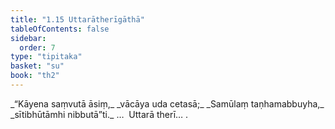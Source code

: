 ```yaml
---
title: "1.15 Uttarātherīgāthā"
tableOfContents: false
sidebar:
  order: 7
type: "tipitaka"
basket: "su"
book: "th2"
---
```



<DynamicBreadcrumb />

<Division number="15" book="th2" bookNo="19" page="379">

<Paragraph number="30" type="verses" book="th2">
_“Kāyena saṃvutā āsiṃ,_  
_vācāya uda cetasā;_  
_Samūlaṃ taṇhamabbuyha,_  
_sītibhūtāmhi nibbutā”ti._  


</Paragraph>
</Division>

<Paragraph number="31" type="center" book="th2">
…  Uttarā therī… .
</Paragraph>
